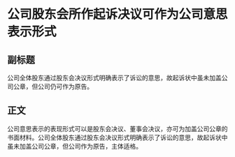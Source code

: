 # 公司股东会所作起诉决议可作为公司意思表示形式
## 副标题
公司全体股东通过股东会决议形式明确表示了诉讼的意思，故起诉状中虽未加盖公司公章，但公司仍可作为原告。
## 正文
公司意思表示的表现形式可以是股东会决议、董事会决议，亦可为加盖公司公章的书面材料。公司全体股东通过股东会决议形式明确表示了诉讼的意思，故起诉状中虽未加盖公司公章，但公司作为原告，主体适格。
